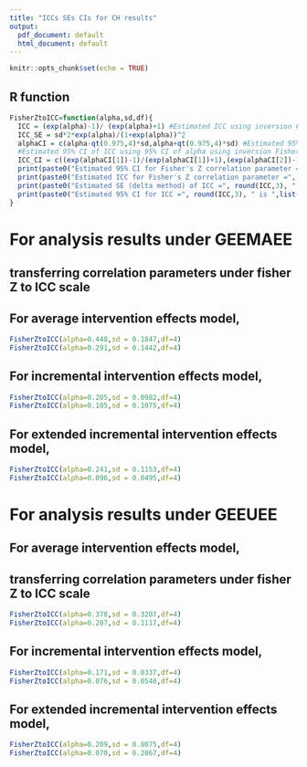 ```yaml
---
title: "ICCs SEs CIs for CH results"
output:
  pdf_document: default
  html_document: default
---
```


```r
knitr::opts_chunk$set(echo = TRUE)
```

## R function
```r
FisherZtoICC=function(alpha,sd,df){
  ICC = (exp(alpha)-1)/ (exp(alpha)+1) #Estimated ICC using inversion FishersZ function
  ICC_SE = sd*2*exp(alpha)/(1+exp(alpha))^2
  alphaCI = c(alpha-qt(0.975,4)*sd,alpha+qt(0.975,4)*sd) #Estimated 95% CI using alpha using t-distribution with df=4
  #Estimated 95% CI of ICC using 95% CI of alpha using inversion FishersZ function
  ICC_CI = c((exp(alphaCI[1])-1)/(exp(alphaCI[1])+1),(exp(alphaCI[2])-1)/(exp(alphaCI[2])+1)) 
  print(paste0("Estimated 95% CI for Fisher's Z correlation parameter =", round(alpha,3), " is ", list(round(alphaCI,3))))
  print(paste0("Estimated ICC for Fisher's Z correlation parameter =", alpha, " is ", round(ICC,3)))
  print(paste0("Estimated SE (delta method) of ICC =", round(ICC,3), " is ", list(round(ICC_SE,3))))
  print(paste0("Estimated 95% CI for ICC =", round(ICC,3), " is ",list(round(ICC_CI,3))))
}
```
# For analysis results under GEEMAEE
## transferring correlation parameters under fisher Z to ICC scale
## For average intervention effects model, 
```r

FisherZtoICC(alpha=0.448,sd = 0.1847,df=4)
FisherZtoICC(alpha=0.291,sd = 0.1442,df=4)

```
## For incremental intervention effects model, 

```r
FisherZtoICC(alpha=0.205,sd = 0.0982,df=4)
FisherZtoICC(alpha=0.105,sd = 0.1075,df=4)
```

## For extended incremental intervention effects model, 

```r
FisherZtoICC(alpha=0.241,sd = 0.1153,df=4)
FisherZtoICC(alpha=0.096,sd = 0.0495,df=4)
```
# For analysis results under GEEUEE
## For average intervention effects model, 
## transferring correlation parameters under fisher Z to ICC scale 
```r
FisherZtoICC(alpha=0.378,sd = 0.3207,df=4)
FisherZtoICC(alpha=0.207,sd = 0.1117,df=4)
```
## For incremental intervention effects model, 
```r
FisherZtoICC(alpha=0.171,sd = 0.0337,df=4)
FisherZtoICC(alpha=0.076,sd = 0.0548,df=4)
```
## For extended incremental intervention effects model, 
```r
FisherZtoICC(alpha=0.209,sd = 0.8075,df=4)
FisherZtoICC(alpha=0.070,sd = 0.2867,df=4)
```



